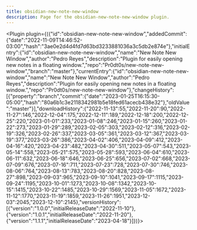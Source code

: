 ---
title: obsidian-new-note-new-window
description: Page for the obsidian-new-note-new-window plugin.
---


<Plugin plugin={({"id":"obsidian-new-note-new-window","addedCommit":{"date":"2022-11-09T14:46:52-03:00","hash":"3ae0e2d4d4fd7d63bd3233881036a3c5db2e874e"},"initialEntry":{"id":"obsidian-new-note-new-window","name":"New Note New Window","author":"Pedro Reyes","description":"Plugin for easily opening new notes in a floating window.","repo":"Pr0dt0s/new-note-new-window","branch":"master"},"currentEntry":{"id":"obsidian-new-note-new-window","name":"New Note New Window","author":"Pedro Reyes","description":"Plugin for easily opening new notes in a floating window.","repo":"Pr0dt0s/new-note-new-window"},"changeHistory":[{"property":"branch","commit":{"date":"2023-01-25T16:15:30-05:00","hash":"80a6b1c3e2118342981b5e18fed61acecb438e32"},"oldValue":"master"}],"downloadHistory":{"2022-11-13":55,"2022-11-20":90,"2022-11-27":146,"2022-12-04":175,"2022-12-11":189,"2022-12-18":200,"2022-12-25":220,"2023-01-01":233,"2023-01-08":246,"2023-01-15":260,"2023-01-22":273,"2023-01-29":289,"2023-02-05":303,"2023-02-12":316,"2023-02-19":326,"2023-02-26":337,"2023-03-05":361,"2023-03-12":367,"2023-03-19":377,"2023-03-26":386,"2023-04-02":406,"2023-04-09":412,"2023-04-16":420,"2023-04-23":482,"2023-04-30":511,"2023-05-07":543,"2023-05-14":558,"2023-05-21":575,"2023-05-28":593,"2023-06-04":610,"2023-06-11":632,"2023-06-18":646,"2023-06-25":656,"2023-07-02":668,"2023-07-09":676,"2023-07-16":711,"2023-07-23":728,"2023-07-30":746,"2023-08-06":764,"2023-08-13":783,"2023-08-20":828,"2023-08-27":898,"2023-09-03":965,"2023-09-10":1041,"2023-09-17":1115,"2023-09-24":1195,"2023-10-01":1273,"2023-10-08":1342,"2023-10-15":1415,"2023-10-22":1485,"2023-10-29":1569,"2023-11-05":1672,"2023-11-12":1770,"2023-11-19":1859,"2023-11-26":1951,"2023-12-03":2045,"2023-12-10":2145},"versionHistory":[{"version":"1.0.0","initialReleaseDate":"2022-11-10"},{"version":"1.0.1","initialReleaseDate":"2022-11-20"},{"version":"1.1.1","initialReleaseDate":"2023-04-18"}]})}></Plugin>